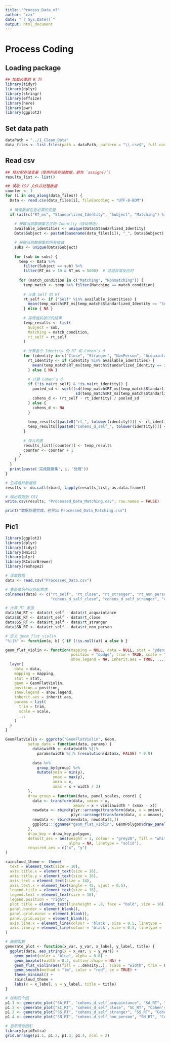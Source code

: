 ```yaml
---
title: "Process_Data_v3"
author: "czx"
date: "`r Sys.Date()`"
output: html_document
---
```


# Process Coding
## Loading package
```r
## 加载必要的 R 包
library(tidyr)
library(dplyr)
library(stringr)
library(effsize)
library(here)
library(pwr)
library(ggplot2)
```

## Set data path 
```r
dataPath = "../1_Clean_Data"
data_files <- list.files(path = dataPath, pattern = "\\.csv$", full.names = TRUE, recursive = TRUE)
```

## Read csv
```r
## 预分配存储变量（使用列表存储数据，避免 `assign()`）
results_list <- list()

## 读取 CSV 文件并处理数据
counter <- 1
for (i in seq_along(data_files)) {
  Data <- read.csv(data_files[i], fileEncoding = "UTF-8-BOM")
  
  # 确保数据包含必要的变量
  if (all(c("RT_ms", "Standarlized_Identity", "Subject", "Matching") %in% names(Data))) {
    
    # 获取当前数据集包含的 Identity（自动筛选）
    available_identities <- unique(Data$Standarlized_Identity)
    Data$Subject <- paste0(basename(data_files[i]), "_", Data$Subject)

    # 获取当前数据集的所有被试
    subs <- unique(Data$Subject)
    
    for (sub in subs) {
      temp <- Data %>%
        filter(Subject == sub) %>%
        filter(RT_ms > 10 & RT_ms < 5000)  # 过滤异常反应时
      
      for (match_condition in c("Matching", "Nonmatching")) {
        temp_match <- temp %>% filter(Matching == match_condition)
        
        # 计算 Self 的 RT
        rt_self <- if ("Self" %in% available_identities) {
          mean(temp_match$RT_ms[temp_match$Standarlized_Identity == "Self"], na.rm = TRUE)
        } else { NA }
        
        # 存储当前被试的结果
        temp_results <- list(
          Subject = sub,
          Matching = match_condition,
          rt_self = rt_self
        )
        
        # 计算各个 Identity 的 RT 和 Cohen’s d
        for (identity in c("Close", "Stranger", "NonPerson", "Acquaintance")) {
          rt_identity <- if (identity %in% available_identities) {
            mean(temp_match$RT_ms[temp_match$Standarlized_Identity == identity], na.rm = TRUE)
          } else { NA }
          
          # 计算 Cohen’s d
          if (!is.na(rt_self) & !is.na(rt_identity)) {
            pooled_sd <- sqrt((sd(temp_match$RT_ms[temp_match$Standarlized_Identity == "Self"], na.rm = TRUE)^2 + 
                               sd(temp_match$RT_ms[temp_match$Standarlized_Identity == identity], na.rm = TRUE)^2) / 2)
            cohens_d <- (rt_self - rt_identity) / pooled_sd
          } else {
            cohens_d <- NA
          }
          
          temp_results[[paste0("rt_", tolower(identity))]] <- rt_identity
          temp_results[[paste0("cohens_d_self_", tolower(identity))]] <- cohens_d
        }
        
        # 存入列表
        results_list[[counter]] <- temp_results
        counter <- counter + 1
      }
    }
  }
  print(paste('完成数据集', i, '处理'))
}

# 生成最终数据框
results <- do.call(rbind, lapply(results_list, as.data.frame))

# 输出数据到 CSV
write.csv(results, "Processed_Data_Matching.csv", row.names = FALSE)

print("数据处理完成，已导出 Processed_Data_Matching.csv")

```

## Pic1

```r
library(ggplot2)
library(dplyr)
library(tidyr)
library(Hmisc)
library(plyr)
library(RColorBrewer)
library(reshape2)

# 读取数据
data <- read.csv("Processed_Data.csv")

# 重新命名列以匹配需求
colnames(data) <- c("rt_self", "rt_close", "rt_stranger", "rt_non_person", "rt_acquaintance", 
                    "cohens_d_self_close", "cohens_d_self_stranger", "cohens_d_self_non_person", "cohens_d_self_acquaintance")

# 计算 RT 差值
data$SA_RT <- data$rt_self - data$rt_acquaintance
data$SC_RT <- data$rt_self - data$rt_close
data$SS_RT <- data$rt_self - data$rt_stranger
data$SN_RT <- data$rt_self - data$rt_non_person

# 定义 geom_flat_violin
"%||%" <- function(a, b) { if (!is.null(a)) a else b }

geom_flat_violin <- function(mapping = NULL, data = NULL, stat = "ydensity",
                             position = "dodge", trim = TRUE, scale = "area",
                             show.legend = NA, inherit.aes = TRUE, ...) {
  layer(
    data = data,
    mapping = mapping,
    stat = stat,
    geom = GeomFlatViolin,
    position = position,
    show.legend = show.legend,
    inherit.aes = inherit.aes,
    params = list(
      trim = trim,
      scale = scale,
      ...
    )
  )
}

GeomFlatViolin <- ggproto("GeomFlatViolin", Geom,
          setup_data = function(data, params) {
            data$width <- data$width %||%
              params$width %||% (resolution(data$x, FALSE) * 0.9)
            
            data %>%
              group_by(group) %>%
              mutate(ymin = min(y),
                     ymax = max(y),
                     xmin = x,
                     xmax = x + width / 2)
          },
          draw_group = function(data, panel_scales, coord) {
            data <- transform(data, xminv = x,
                              xmaxv = x + violinwidth * (xmax - x))
            newdata <- rbind(plyr::arrange(transform(data, x = xminv), y),
                             plyr::arrange(transform(data, x = xmaxv), -y))
            newdata <- rbind(newdata, newdata[1,])
            ggplot2:::ggname("geom_flat_violin", GeomPolygon$draw_panel(newdata, panel_scales, coord))
          },
          draw_key = draw_key_polygon,
          default_aes = aes(weight = 1, colour = "grey20", fill = "white", size = 0.5,
                            alpha = NA, linetype = "solid"),
          required_aes = c("x", "y")
)

raincloud_theme <- theme(
  text = element_text(size = 10),
  axis.title.x = element_text(size = 16),
  axis.title.y = element_text(size = 16),
  axis.text = element_text(size = 14),
  axis.text.x = element_text(angle = 45, vjust = 0.5),
  legend.title = element_text(size = 16),
  legend.text = element_text(size = 16),
  legend.position = "right",
  plot.title = element_text(lineheight = .8, face = "bold", size = 16),
  panel.border = element_blank(),
  panel.grid.minor = element_blank(),
  panel.grid.major = element_blank(),
  axis.line.x = element_line(colour = 'black', size = 0.5, linetype = 'solid'),
  axis.line.y = element_line(colour = 'black', size = 0.5, linetype = 'solid')
)

# 画图函数
generate_plot <- function(x_var, y_var, x_label, y_label, title) {
  ggplot(data, aes_string(x = x_var, y = y_var)) +
    geom_point(color = "blue", alpha = 0.6) +
    geom_boxplot(width = 0.2, outlier.shape = NA) +
    geom_flat_violin(aes(fill = ..density..), scale = "width", trim = FALSE, alpha = 0.5) +
    geom_smooth(method = "lm", color = "red", se = TRUE) +
    theme_minimal() +
    raincloud_theme +
    labs(x = x_label, y = y_label, title = title)
}

# 绘制四个图
p1.1 <- generate_plot("SA_RT", "cohens_d_self_acquaintance", "SA_RT", "Cohen's d (Self - Acquaintance)", "P1.1: RT vs. Cohen's d (Self - Acquaintance)")
p1.2 <- generate_plot("SC_RT", "cohens_d_self_close", "SC_RT", "Cohen's d (Self - Close)", "P1.2: RT vs. Cohen's d (Self - Close)")
p1.3 <- generate_plot("SS_RT", "cohens_d_self_stranger", "SS_RT", "Cohen's d (Self - Stranger)", "P1.3: RT vs. Cohen's d (Self - Stranger)")
p1.4 <- generate_plot("SN_RT", "cohens_d_self_non_person", "SN_RT", "Cohen's d (Self - Non-Person)", "P1.4: RT vs. Cohen's d (Self - Non-Person)")

# 显示所有图形
library(gridExtra)
grid.arrange(p1.1, p1.2, p1.3, p1.4, ncol = 2)

```





